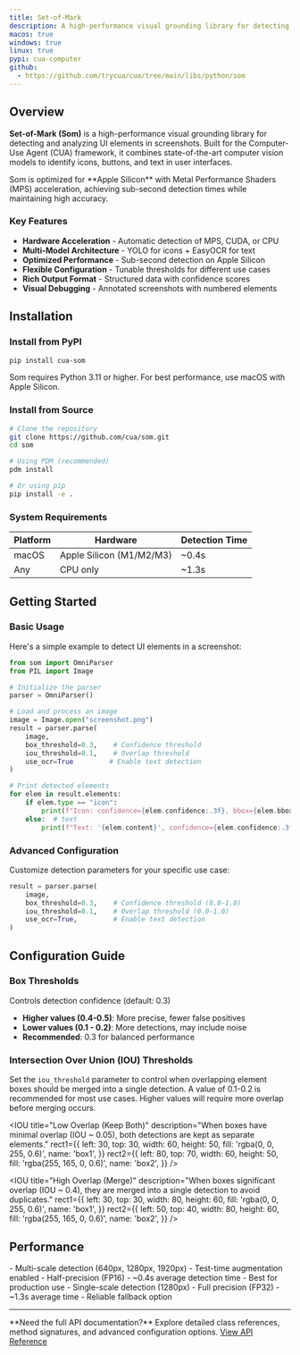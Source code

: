 ```yaml
---
title: Set-of-Mark
description: A high-performance visual grounding library for detecting and analyzing UI elements in screenshots.
macos: true
windows: true
linux: true
pypi: cua-computer
github:
  - https://github.com/trycua/cua/tree/main/libs/python/som
---
```



## Overview

**Set-of-Mark (Som)** is a high-performance visual grounding library for detecting and analyzing UI elements in screenshots. Built for the Computer-Use Agent (CUA) framework, it combines state-of-the-art computer vision models to identify icons, buttons, and text in user interfaces.

<Callout type="info">
  Som is optimized for **Apple Silicon** with Metal Performance Shaders (MPS)
  acceleration, achieving sub-second detection times while maintaining high
  accuracy.
</Callout>

### Key Features

- **Hardware Acceleration** - Automatic detection of MPS, CUDA, or CPU
- **Multi-Model Architecture** - YOLO for icons + EasyOCR for text
- **Optimized Performance** - Sub-second detection on Apple Silicon
- **Flexible Configuration** - Tunable thresholds for different use cases
- **Rich Output Format** - Structured data with confidence scores
- **Visual Debugging** - Annotated screenshots with numbered elements

## Installation

### Install from PyPI

```bash
pip install cua-som
```

<Callout type="warning">
  Som requires Python 3.11 or higher. For best performance, use macOS with Apple
  Silicon.
</Callout>

### Install from Source

```bash
# Clone the repository
git clone https://github.com/cua/som.git
cd som

# Using PDM (recommended)
pdm install

# Or using pip
pip install -e .
```

### System Requirements

| Platform | Hardware                 | Detection Time |
| -------- | ------------------------ | -------------- |
| macOS    | Apple Silicon (M1/M2/M3) | ~0.4s          |
| Any      | CPU only                 | ~1.3s          |

## Getting Started

### Basic Usage

Here's a simple example to detect UI elements in a screenshot:

```python
from som import OmniParser
from PIL import Image

# Initialize the parser
parser = OmniParser()

# Load and process an image
image = Image.open("screenshot.png")
result = parser.parse(
    image,
    box_threshold=0.3,    # Confidence threshold
    iou_threshold=0.1,    # Overlap threshold
    use_ocr=True         # Enable text detection
)

# Print detected elements
for elem in result.elements:
    if elem.type == "icon":
        print(f"Icon: confidence={elem.confidence:.3f}, bbox={elem.bbox.coordinates}")
    else:  # text
        print(f"Text: '{elem.content}', confidence={elem.confidence:.3f}")
```

### Advanced Configuration

Customize detection parameters for your specific use case:

```python
result = parser.parse(
    image,
    box_threshold=0.3,    # Confidence threshold (0.0-1.0)
    iou_threshold=0.1,    # Overlap threshold (0.0-1.0)
    use_ocr=True,         # Enable text detection
)
```

## Configuration Guide

### Box Thresholds

Controls detection confidence (default: 0.3)

- **Higher values (0.4-0.5)**: More precise, fewer false positives
- **Lower values (0.1 - 0.2)**: More detections, may include noise
- **Recommended**: 0.3 for balanced performance

### Intersection Over Union (IOU) Thresholds

Set the `iou_threshold` parameter to control when overlapping element boxes should be merged into a single detection. A value of 0.1-0.2 is recommended for most use cases. Higher values will require more overlap before merging occurs.

<div class="flex gap-x-6">

<IOU
  title="Low Overlap (Keep Both)"
  description="When boxes have minimal overlap (IOU ~ 0.05), both detections are kept as separate elements."
  rect1={{
    left: 30,
    top: 30,
    width: 60,
    height: 50,
    fill: 'rgba(0, 0, 255, 0.6)',
    name: 'box1',
  }}
  rect2={{
    left: 80,
    top: 70,
    width: 60,
    height: 50,
    fill: 'rgba(255, 165, 0, 0.6)',
    name: 'box2',
  }}
/>

<IOU
  title="High Overlap (Merge)"
  description="When boxes significant overlap (IOU ~ 0.4), they are merged into a single detection to avoid duplicates."
  rect1={{
      left: 30,
      top: 30,
      width: 80,
      height: 60,
      fill: 'rgba(0, 0, 255, 0.6)',
      name: 'box1',
    }}
  rect2={{
      left: 50,
      top: 40,
      width: 80,
      height: 60,
      fill: 'rgba(255, 165, 0, 0.6)',
      name: 'box2',
    }}
/>
</div>

## Performance

<Cards>
  <Card title="Metal Performance Shaders (Apple Silicon)" description="Best performance on macOS">
    - Multi-scale detection (640px, 1280px, 1920px) 
    - Test-time augmentation enabled
    - Half-precision (FP16) 
    - ~0.4s average detection time
    - Best for production use
  </Card>

  <Card title="CPU Fallback" description="Universal compatibility">
    - Single-scale detection (1280px) 
    - Full precision (FP32) 
    - ~1.3s average time
    - Reliable fallback option
  </Card>
</Cards>

---

<Callout type="info">
  **Need the full API documentation?** Explore detailed class references, method
  signatures, and advanced configuration options.
  <a
    href="/api/som"
    className={cn(
      buttonVariants({
        color: 'secondary',
      }),
      'no-underline h-10'
    )}>
    View API Reference
    <ChevronRight size={18} />
  </a>
</Callout>
